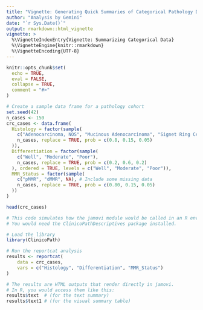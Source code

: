 ```yaml
---
title: "Vignette: Generating Quick Summaries of Categorical Pathology Data"
author: "Analysis by Gemini"
date: "`r Sys.Date()`"
output: rmarkdown::html_vignette
vignette: >
  %\VignetteIndexEntry{Vignette: Summarizing Categorical Data}
  %\VignetteEngine{knitr::rmarkdown}
  %\VignetteEncoding{UTF-8}
---
```


```r
knitr::opts_chunk$set(
  echo = TRUE,
  eval = FALSE,
  collapse = TRUE,
  comment = "#>"
)
```



```r
# Create a sample data frame for a pathology cohort
set.seed(42)
n_cases <- 150
crc_cases <- data.frame(
  Histology = factor(sample(
    c("Adenocarcinoma, NOS", "Mucinous Adenocarcinoma", "Signet Ring Cell Carcinoma"),
    n_cases, replace = TRUE, prob = c(0.8, 0.15, 0.05)
  )),
  Differentiation = factor(sample(
    c("Well", "Moderate", "Poor"),
    n_cases, replace = TRUE, prob = c(0.2, 0.6, 0.2)
  ), ordered = TRUE, levels = c("Well", "Moderate", "Poor")),
  MMR_Status = factor(sample(
    c("pMMR", "dMMR", NA), # Include some missing data
    n_cases, replace = TRUE, prob = c(0.80, 0.15, 0.05)
  ))
)

head(crc_cases)
```


```r
# This code simulates how the jamovi module would be called in an R environment.
# You would need the ClinicoPathDescriptives package installed.

# Load the library
library(ClinicoPath)

# Run the reportcat analysis
results <- reportcat(
    data = crc_cases,
    vars = c("Histology", "Differentiation", "MMR_Status")
)

# The results are HTML outputs that render directly in jamovi.
# In R, you would access them like this:
results$text  # (for the text summary)
results$text1 # (for the visual summary table)
```



